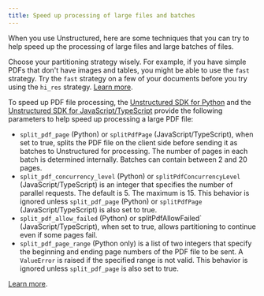```yaml
---
title: Speed up processing of large files and batches
---
```


When you use Unstructured, here are some techniques that you can try to help speed up the processing of large files and large batches of files.

Choose your partitioning strategy wisely. For example, if you have simple PDFs that don't have images and tables, you might be able to use the `fast` strategy. Try the `fast` strategy on a few of your documents before you try using the `hi_res` strategy. [Learn more](/api-reference/partition/partitioning).

To speed up PDF file processing, the [Unstructured SDK for Python](/api-reference/partition/sdk-python) and the [Unstructured SDK for JavaScript/TypeScript](/api-reference/partition/sdk-jsts) provide the following parameters to help speed up processing a large PDF file:

- `split_pdf_page` (Python) or `splitPdfPage` (JavaScript/TypeScript), when set to true, splits the PDF file on the client side before sending it as batches to Unstructured for processing. The number of pages in each batch is determined internally. Batches can contain between 2 and 20 pages.
- `split_pdf_concurrency_level` (Python) or `splitPdfConcurrencyLevel` (JavaScript/TypeScript) is an integer that specifies the number of parallel requests. The default is 5. The maximum is 15. This behavior is ignored unless `split_pdf_page` (Python) or `splitPdfPage` (JavaScript/TypeScript) is also set to true.
- `split_pdf_allow_failed` (Python) or splitPdfAllowFailed` (JavaScript/TypeScript), when set to true, allows partitioning to continue even if some pages fail.
- `split_pdf_page_range` (Python only) is a list of two integers that specify the beginning and ending page numbers of the PDF file to be sent. A `ValueError` is raised if the specified range is not valid. This behavior is ignored unless `split_pdf_page` is also set to true.

[Learn more](/api-reference/partition/sdk-python#page-splitting).
